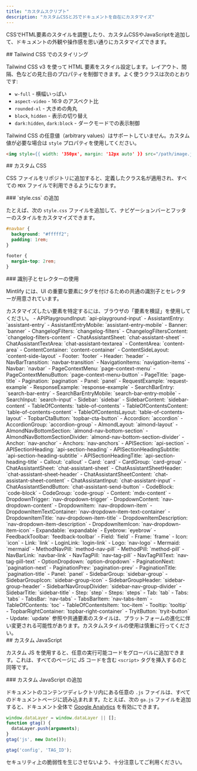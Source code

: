 ```yaml
---
title: "カスタムスクリプト"
description: "カスタムCSSとJSでドキュメントを自在にカスタマイズ"
---
```


CSSでHTML要素のスタイルを調整したり、カスタムCSSやJavaScriptを追加して、ドキュメントの外観や操作感を思い通りにカスタマイズできます。

<div id="styling-with-tailwind-css">
  ## Tailwind CSS でのスタイリング
</div>

Tailwind CSS v3 を使って HTML 要素をスタイル設定します。レイアウト、間隔、色などの見た目のプロパティを制御できます。よく使うクラスは次のとおりです:

* `w-full` - 横幅いっぱい
* `aspect-video` - 16:9 のアスペクト比
* `rounded-xl` - 大きめの角丸
* `block`, `hidden` - 表示の切り替え
* `dark:hidden`, `dark:block` - ダークモードでの表示制御

Tailwind CSS の任意値（arbitrary values）はサポートしていません。カスタム値が必要な場合は `style` プロパティを使用してください。

```html
<img style={{ width: '350px', margin: '12px auto' }} src="/path/image.jpg" />
```


<div id="custom-css">
  ## カスタム CSS
</div>

CSS ファイルをリポジトリに追加すると、定義したクラス名が適用され、すべての `MDX` ファイルで利用できるようになります。

<div id="adding-stylecss">
  ### `style.css` の追加
</div>

たとえば、次の `style.css` ファイルを追加して、ナビゲーションバーとフッターのスタイルをカスタマイズできます。

```css
#navbar {
  background: "#fffff2";
  padding: 1rem;
}

footer {
  margin-top: 2rem;
}
```


<div id="using-identifiers-and-selectors">
  ### 識別子とセレクターの使用
</div>

Mintlify には、UI の重要な要素にタグを付けるための共通の識別子とセレクターが用意されています。

<Tip>
  カスタマイズしたい要素を特定するには、ブラウザの「要素を検証」を使用してください。
</Tip>

<AccordionGroup>
  <Accordion title="識別子">
  - APIPlaygroundInput: `api-playground-input`
  - AssistantEntry: `assistant-entry`
  - AssistantEntryMobile: `assistant-entry-mobile`
  - Banner: `banner`
  - ChangelogFilters: `changelog-filters`
  - ChangelogFiltersContent: `changelog-filters-content`
  - ChatAssistantSheet: `chat-assistant-sheet`
  - ChatAssistantTextArea: `chat-assistant-textarea`
  - ContentArea: `content-area`
  - ContentContainer: `content-container`
  - ContentSideLayout: `content-side-layout`
  - Footer: `footer`
  - Header: `header`
  - NavBarTransition: `navbar-transition`
  - NavigationItems: `navigation-items`
  - Navbar: `navbar`
  - PageContextMenu: `page-context-menu`
  - PageContextMenuButton: `page-context-menu-button`
  - PageTitle: `page-title`
  - Pagination: `pagination`
  - Panel: `panel`
  - RequestExample: `request-example`
  - ResponseExample: `response-example`
  - SearchBarEntry: `search-bar-entry`
  - SearchBarEntryMobile: `search-bar-entry-mobile`
  - SearchInput: `search-input`
  - Sidebar: `sidebar`
  - SidebarContent: `sidebar-content`
  - TableOfContents: `table-of-contents`
  - TableOfContentsContent: `table-of-contents-content`
  - TableOfContentsLayout: `table-of-contents-layout`
  - TopbarCtaButton: `topbar-cta-button`
  </Accordion>
  <Accordion title="セレクタ">
  - Accordion: `accordion`
  - AccordionGroup: `accordion-group`
  - AlmondLayout: `almond-layout`
  - AlmondNavBottomSection: `almond-nav-bottom-section`
  - AlmondNavBottomSectionDivider: `almond-nav-bottom-section-divider`
  - Anchor: `nav-anchor`
  - Anchors: `nav-anchors`
  - APISection: `api-section`
  - APISectionHeading: `api-section-heading`
  - APISectionHeadingSubtitle: `api-section-heading-subtitle`
  - APISectionHeadingTitle: `api-section-heading-title`
  - Callout: `callout`
  - Card: `card`
  - CardGroup: `card-group`
  - ChatAssistantSheet: `chat-assistant-sheet`
  - ChatAssistantSheetHeader: `chat-assistant-sheet-header`
  - ChatAssistantSheetContent: `chat-assistant-sheet-content`
  - ChatAssistantInput: `chat-assistant-input`
  - ChatAssistantSendButton: `chat-assistant-send-button`
  - CodeBlock: `code-block`
  - CodeGroup: `code-group`
  - Content: `mdx-content`
  - DropdownTrigger: `nav-dropdown-trigger`
  - DropdownContent: `nav-dropdown-content`
  - DropdownItem: `nav-dropdown-item`
  - DropdownItemTextContainer: `nav-dropdown-item-text-container`
  - DropdownItemTitle: `nav-dropdown-item-title`
  - DropdownItemDescription: `nav-dropdown-item-description`
  - DropdownItemIcon: `nav-dropdown-item-icon`
  - Expandable: `expandable`
  - Eyebrow: `eyebrow`
  - FeedbackToolbar: `feedback-toolbar`
  - Field: `field`
  - Frame: `frame`
  - Icon: `icon`
  - Link: `link`
  - LoginLink: `login-link`
  - Logo: `nav-logo`
  - Mermaid: `mermaid`
  - MethodNavPill: `method-nav-pill`
  - MethodPill: `method-pill`
  - NavBarLink: `navbar-link`
  - NavTagPill: `nav-tag-pill`
  - NavTagPillText: `nav-tag-pill-text`
  - OptionDropdown: `option-dropdown`
  - PaginationNext: `pagination-next`
  - PaginationPrev: `pagination-prev`
  - PaginationTitle: `pagination-title`
  - Panel: `panel`
  - SidebarGroup: `sidebar-group`
  - SidebarGroupIcon: `sidebar-group-icon`
  - SidebarGroupHeader: `sidebar-group-header`
  - SidebarNavGroupDivider: `sidebar-nav-group-divider`
  - SidebarTitle: `sidebar-title`
  - Step: `step`
  - Steps: `steps`
  - Tab: `tab`
  - Tabs: `tabs`
  - TabsBar: `nav-tabs`
  - TabsBarItem: `nav-tabs-item`
  - TableOfContents: `toc`
  - TableOfContentsItem: `toc-item`
  - Tooltip: `tooltip`
  - TopbarRightContainer: `topbar-right-container`
  - TryitButton: `tryit-button`
  - Update: `update`
  </Accordion>
</AccordionGroup>

<Warning>
  参照や共通要素のスタイルは、プラットフォームの進化に伴い変更される可能性があります。カスタムスタイルの使用は慎重に行ってください。
</Warning>

<div id="custom-javascript">
  ## カスタム JavaScript
</div>

カスタム JS を使用すると、任意の実行可能コードをグローバルに追加できます。これは、すべてのページに JS コードを含む `<script>` タグを挿入するのと同等です。

<div id="adding-custom-javascript">
  ### カスタム JavaScript の追加
</div>

ドキュメントのコンテンツディレクトリ内にある任意の `.js` ファイルは、すべてのドキュメントページに読み込まれます。たとえば、次の `ga.js` ファイルを追加すると、ドキュメント全体で [Google Analytics](https://marketingplatform.google.com/about/analytics) を有効にできます。

```js
window.dataLayer = window.dataLayer || [];
function gtag() {
  dataLayer.push(arguments);
}
gtag('js', new Date());

gtag('config', 'TAG_ID');
```

<Warning>
  セキュリティ上の脆弱性を生じさせないよう、十分注意してご利用ください。
</Warning>
